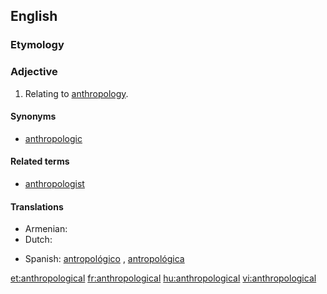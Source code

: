 ==English==

===Etymology===
{{suffix|anthropology|ical}}

===Adjective===
{{en-adj}}

# Relating to [[anthropology]].

====Synonyms====
* [[anthropologic]]

====Related terms====
* [[anthropologist]]

====Translations====
{{trans-top|relating to anthropology}}
* Armenian: {{t-|hy|մարդաբանական|tr=mardabanakan|sc=Armn|xs=Armenian}}
* Dutch: {{t-|nl|antropologisch}}
{{trans-mid}}
* Spanish: [[antropológico]] {{m}}, [[antropológica]] {{f}}
{{trans-bottom}}

[[et:anthropological]]
[[fr:anthropological]]
[[hu:anthropological]]
[[vi:anthropological]]